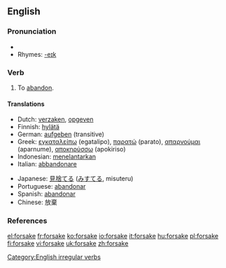==English==

===Pronunciation===
*{{IPA|/'foɻseɪk/}}
*Rhymes: [[Rhymes:English:-eɪk|-eɪk]]

===Verb===
{{en-verb|forsakes|forsaking|forsook|forsaken}}

# To [[abandon]].

====Translations====
{{top}}
*Dutch: [[verzaken]], [[opgeven]]
*Finnish: [[hylätä]]
*German: [[aufgeben]] (transitive)
*Greek: [[εγκαταλείπω]] (egatalipo), [[παρατώ]] (parato), [[απαρνούμαι]] (aparnume), [[αποκηρύσσω]] (apokiriso)
*Indonesian: [[telantar|menelantarkan]]
*Italian: [[abbandonare]]
{{mid}}
*Japanese: [[見捨てる]] ([[みすてる]], misuteru)
*Portuguese: [[abandonar]]
*Spanish: [[abandonar]]
*Chinese: 放棄
{{bottom}}

===References===
{{R:Century 1911}}
{{R:Webster 1913}}

[[Category:English irregular verbs]]

[[el:forsake]]
[[fr:forsake]]
[[ko:forsake]]
[[io:forsake]]
[[it:forsake]]
[[hu:forsake]]
[[pl:forsake]]
[[fi:forsake]]
[[vi:forsake]]
[[uk:forsake]]
[[zh:forsake]]